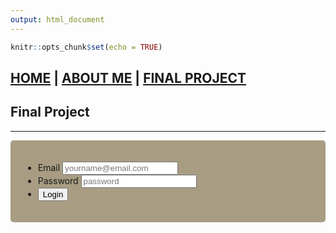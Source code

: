 ```yaml
---
output: html_document
---
```


```r
knitr::opts_chunk$set(echo = TRUE)
```

## [HOME](https://hgharmer.github.io/index.html) | [ABOUT ME](https://hgharmer.github.io/about-me/index.html) | [FINAL PROJECT](https://hgharmer.github.io/final_project/index.html)

<style>
div.gray { background-color:#008080; border-radius: 5px; padding: 20px;}
</style>
<div class = "gray">

# **Final Project** 
___
</div>

<style>
div.blue { background-color:#a89d82; border-radius: 5px; padding: 20px;}
</style>
<div class = "blue">

<section class="loginform cf">
<form name="login" action="index_submit" method="get" accept-charset="utf-8">
  <ul>
    <li><label for="usermail">Email</label>
    <input type="email" name="usermail" placeholder="yourname@email.com" required></li>
    <li><label for="password">Password</label>
    <input type="password" name="password" placeholder="password" required></li>
    <li>
    <input type="submit" value="Login"></li>
  </ul>
</form>
</section>


</div>